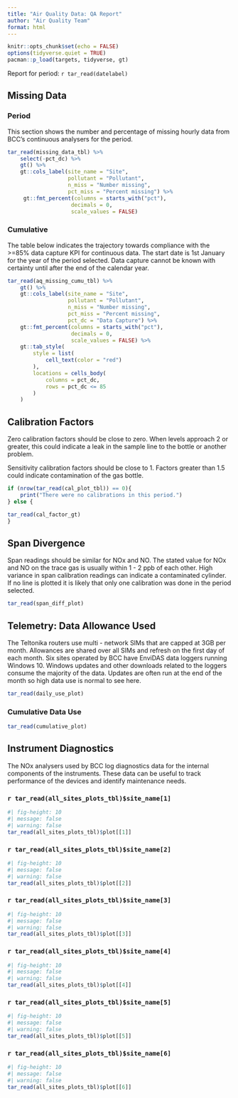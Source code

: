 ```yaml
---
title: "Air Quality Data: QA Report"
author: "Air Quality Team"
format: html
---
```



```r

knitr::opts_chunk$set(echo = FALSE)
options(tidyverse.quiet = TRUE)
pacman::p_load(targets, tidyverse, gt)
```

Report for period: `r tar_read(datelabel)`

## Missing Data

### Period

This section shows the number and percentage of missing hourly data from BCC's continuous analysers for the period.
```r
tar_read(missing_data_tbl) %>% 
    select(-pct_dc) %>% 
    gt() %>% 
    gt::cols_label(site_name = "Site", 
                   pollutant = "Pollutant", 
                   n_miss = "Number missing", 
                   pct_miss = "Percent missing") %>% 
     gt::fmt_percent(columns = starts_with("pct"),
                    decimals = 0,
                    scale_values = FALSE)

```

### Cumulative 

The table below indicates the trajectory towards compliance with the >=85% data capture KPI for continuous data. The start date is 1st January for the year of the period selected. Data capture cannot be known with certainty until after the end of the calendar year.

```r
tar_read(aq_missing_cumu_tbl) %>% 
    gt() %>% 
    gt::cols_label(site_name = "Site",
                   pollutant = "Pollutant", 
                   n_miss = "Number missing",
                   pct_miss = "Percent missing",
                   pct_dc = "Data Capture") %>% 
    gt::fmt_percent(columns = starts_with("pct"),
                    decimals = 0,
                    scale_values = FALSE) %>% 
    gt::tab_style(
        style = list(
            cell_text(color = "red")
        ),
        locations = cells_body(
            columns = pct_dc,
            rows = pct_dc <= 85
        )
    )

```
## Calibration Factors

Zero calibration factors should be close to zero. When levels approach 2 or greater, this could indicate a leak in the sample line to the bottle or another problem.

Sensitivity calibration factors should be close to 1. Factors greater than 1.5 could indicate contamination of the gas bottle.

```r

if (nrow(tar_read(cal_plot_tbl)) == 0){
    print("There were no calibrations in this period.")
} else {

tar_read(cal_factor_gt)
}
```

## Span Divergence

Span readings should be similar for NOx and NO. The stated value for NOx and NO on the trace gas is usually within 1 - 2 ppb of each other. High variance in span calibration readings can indicate a contaminated cylinder.  
If no line is plotted it is likely that only one calibration was done in the period selected.

```r

tar_read(span_diff_plot)

```

## Telemetry: Data Allowance Used

The Teltonika routers use multi - network SIMs that are capped at 3GB per month. Allowances are shared over all SIMs and refresh on the first day of each month. Six sites operated by BCC have EnviDAS data loggers running Windows 10. Windows updates and other downloads related to the loggers consume the majority of the data. Updates are often run at the end of the month so high data use is normal to see here.

```r

tar_read(daily_use_plot)

```
### Cumulative Data Use

```r

tar_read(cumulative_plot)

```

## Instrument Diagnostics

The NOx analysers used by BCC log diagnostics data for the internal components of the instruments. These data can be useful to track performance of the devices and identify maintenance needs.


::: {.panel-tabset}

### `r tar_read(all_sites_plots_tbl)$site_name[1]`

```r
#| fig-height: 10
#| message: false
#| warning: false
tar_read(all_sites_plots_tbl)$plot[[1]]

```

### `r tar_read(all_sites_plots_tbl)$site_name[2]`

```r
#| fig-height: 10
#| message: false
#| warning: false
tar_read(all_sites_plots_tbl)$plot[[2]]

```
### `r tar_read(all_sites_plots_tbl)$site_name[3]`

```r
#| fig-height: 10
#| message: false
#| warning: false
tar_read(all_sites_plots_tbl)$plot[[3]]

```
### `r tar_read(all_sites_plots_tbl)$site_name[4]`

```r
#| fig-height: 10
#| message: false
#| warning: false
tar_read(all_sites_plots_tbl)$plot[[4]]

```
### `r tar_read(all_sites_plots_tbl)$site_name[5]`

```r
#| fig-height: 10
#| message: false
#| warning: false
tar_read(all_sites_plots_tbl)$plot[[5]]

```
### `r tar_read(all_sites_plots_tbl)$site_name[6]`

```r
#| fig-height: 10
#| message: false
#| warning: false
tar_read(all_sites_plots_tbl)$plot[[6]]
```

:::

